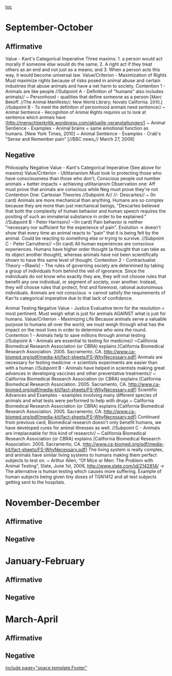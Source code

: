 [[toc]]
=September-October= 
==Affirmative== 
Value - Kant's Categorical Imperative
Three maxims: 1. a person would act morally if someone else would do the same; 2. A right act if they treat others as an end and not just as a means; and 3. When a person acts this way, it would become universal law.
Value/Criterion - Maximization of Rights
Must maximize rights because of risks posed in animal abuse and certain industries that abuse animals and have a net harm to society.
Contention 1 - Animals are like people
//Subpoint A - Definition of "humans" also includes animals//
~ Personhood - qualities that define someone as a person [<span style="font-size: 10pt;">Marc Bekoff. //The Animal Manifesto//. New World Library; Novato California. 2010.]</span>
<span style="font-size: 10pt;"> //Subpoint B - To meet the definition of personhood animals need sentience// </span>
<span style="font-size: 10pt;">~ Animal Sentience - Recognition of Animal Rights requires us to look at sentience which animals have [</span>http://menschtierkritik.wordpress.com/aktuelle-veranstaltungen/]
~ Animal Sentience - Examples - Animal brains = same emotional function as humans. [New York Times, 2010] 
~ Animal Sentience - Examples - Crab's "Sense and Remember pain" [//BBC news,// March 27, 2009]
==Negative== 
Philosophy Negative
Value - Kant's Categorical Imperative (See above for maxims)
Value/Criterion - Utilitarianism
Must look to protecting those who have consciousness than those who don't, Conscious people out number animals + better impacts = achieving utilitariansm
Observation one: Aff must prove that animals are conscious while Neg must prove they're not
Contention One: Cartesian Theories
//Subpoint A// //- Descartes//
~ (In card) Animals are more mechanical than anything. Humans are so complex because they are more than just mechanical beings, "Descartes believed that both the complexity of human behavior and human speech requires the positing of such an immaterial substance in order to be explained."
//Subpoint B - Peter Harrison//
~(In card) Pain behavior is neither "necessary nor sufficient for the experience of pain". Evolution -> doesn't show that every time an animal reacts to "pain" that it is being felt by the animal. Could be reacting to something else or trying to survive. 
//Subpoint C - Peter Carruthers//
~(In card) All human experiences are conscious experiences. Humans have higher order thought (a thought that can take as its object another thought), whereas animals have not been scientifically shown to have this same level of thought.
Contention 2 - Contractualist Theory
~(Rawls) - The rules of governing society are determined by taking a group of individuals from behind the veil of ignorance. Since the individuals do not know who exactly they are, they will not choose rules that benefit any one individual, or segment of society, over another. Instead, they will choose rules that protect, first and foremost, rational autonomous individuals. Animals are not conscious -> cannot satisfy the requirements of Kan'ts categorical imperative due to that lack of confidence.

Animal Testing Negative
Value - Justice
Evaluative term for the resolution = most pertinent. Must weigh what is just for animals AGAINST what is just for humans.
Value/Criterion - Maximizing Life
Because animals serve a valuable purpose to humans all over the world, we must weigh through what has the impact on the most lives in order to determine who wins the round.
Contention 1 - Animals help to save millions through animal testing
//Subpoint A - Animals are essential to testing for medicine//
~California Biomedical Research Association (or CBRA) explains [California Biomedical Research Association. 2005. Sacramento, CA. http://www.ca-biomed.org/pdf/media-kit/fact-sheets/FS-WhyNecessary.pdf] Animals are necessary for testing medicine -> scientists experiments are easier than with a human
//Subpoint B - Animals have helped in scientists making great advances in developing vaccines and other preventative treatments//
~ California Biomedical Research Association (or CBRA) explains [California Biomedical Research Association. 2005. Sacramento, CA. http://www.ca-biomed.org/pdf/media-kit/fact-sheets/FS-WhyNecessary.pdf] Scientific Advances and Examples - examples involving many different species of animals and what tests were performed to help with drugs
~ California Biomedical Research Association (or CBRA) explains [California Biomedical Research Association. 2005. Sacramento, CA. http://www.ca-biomed.org/pdf/media-kit/fact-sheets/FS-WhyNecessary.pdf] Continued from previous card, Biomedical research doesn't only benefit humans, we have developed cures for animal illnesses as well.
//Subpoint C - Animals are irreplaceable for this kind of research//
~ California Biomedical Research Association (or CBRA) explains [California Biomedical Research Association. 2005. Sacramento, CA. http://www.ca-biomed.org/pdf/media-kit/fact-sheets/FS-WhyNecessary.pdf] The living system is really complex, and animals have similar living systems to humans making them perfect subjects to test on. 
~ Arthur Allen, “Of Mice or Men: The Problem with Animal Testing”, Slate, June 1st, 2006, http://www.slate.com/id/2142814/ -> The alternative is human testing which causes more suffering. Example of human subjects being given tiny doses of TGN1412 and all test subjects getting sent to the hospitals.

=November-December= 
==Affirmative== 
==Negative== 

=January-February= 
==Affirmative== 
==Negative== 

=March-April= 
==Affirmative== 
==Negative== 

[[include page="space.template.Footer"]]